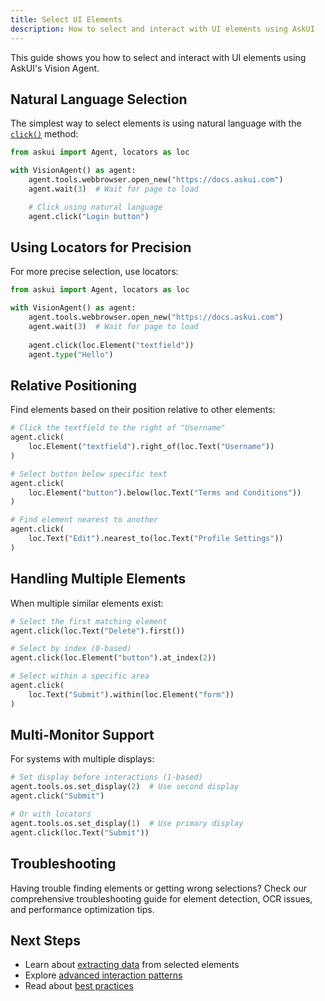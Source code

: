 ```yaml
---
title: Select UI Elements
description: How to select and interact with UI elements using AskUI
---
```


This guide shows you how to select and interact with UI elements using AskUI's Vision Agent.

## Natural Language Selection

The simplest way to select elements is using natural language with the [`click()`](/04-reference/01-agent-frameworks/02-python/02-vision-agent-api/agent#click) method:

```python
from askui import Agent, locators as loc

with VisionAgent() as agent:
    agent.tools.webbrowser.open_new("https://docs.askui.com")
    agent.wait(3)  # Wait for page to load

    # Click using natural language
    agent.click("Login button")
```

## Using Locators for Precision

For more precise selection, use locators:

```python
from askui import Agent, locators as loc

with VisionAgent() as agent:
    agent.tools.webbrowser.open_new("https://docs.askui.com")
    agent.wait(3)  # Wait for page to load
   
    agent.click(loc.Element("textfield"))
    agent.type("Hello")
```

## Relative Positioning

Find elements based on their position relative to other elements:

```python
# Click the textfield to the right of "Username"
agent.click(
    loc.Element("textfield").right_of(loc.Text("Username"))
)

# Select button below specific text
agent.click(
    loc.Element("button").below(loc.Text("Terms and Conditions"))
)

# Find element nearest to another
agent.click(
    loc.Text("Edit").nearest_to(loc.Text("Profile Settings"))
)
```

## Handling Multiple Elements

When multiple similar elements exist:

```python
# Select the first matching element
agent.click(loc.Text("Delete").first())

# Select by index (0-based)
agent.click(loc.Element("button").at_index(2))

# Select within a specific area
agent.click(
    loc.Text("Submit").within(loc.Element("form"))
)
```

## Multi-Monitor Support

For systems with multiple displays:

```python
# Set display before interactions (1-based)
agent.tools.os.set_display(2)  # Use second display
agent.click("Submit")

# Or with locators
agent.tools.os.set_display(1)  # Use primary display
agent.click(loc.Text("Submit"))
```

## Troubleshooting

<Card title="Element Selection Issues?" icon="question-circle" href="/02-how-to-guides/04-troubleshooting/03-element-detection-and-ocr">
  Having trouble finding elements or getting wrong selections? Check our comprehensive troubleshooting guide for element detection, OCR issues, and performance optimization tips.
</Card>

## Next Steps

- Learn about [extracting data](/02-how-to-guides/05-build-ai-agents/02-extract-text) from selected elements
- Explore [advanced interaction patterns](/03-explanation/02-core-concepts/03-interactions)
- Read about [best practices](/03-explanation/02-core-concepts/06-best-practice-for-reliable-automation)